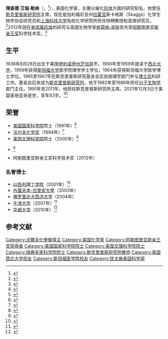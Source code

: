 {{Infobox scientist
| name              = 理查德·勒纳<br/>Richard Lerner
| image             =
| birth_name        =Richard Alan Lerner
| birth_date        = {{birth date|1938|08|26|df=yes}}
| birth_place       = {{USA-1912}}[[伊利諾州|伊利諾州]][[芝加哥|芝加哥]]
| death_date        = {{death date and age|2021|12|3|1938|8|26}}
| death_place       = {{USA}}[[加利福尼亞州|加利福尼亞州]][[舊金山|舊金山]]
| nationality       = {{USA}}
| field             = [[化学|化学]]
| work_institutions = [[斯克里普斯研究所|斯克里普斯研究所]]<br>[[威斯塔协会|威斯塔协会]]
| alma_mater        = [[斯坦福医学院|斯坦福医学院]]、[[西北大学_(伊利诺伊州)|西北大学]]
| doctoral_advisor  = 
| doctoral_students = 
| spouse            =Nicola Green Lerner（1981年婚）
| influences        = 
| influenced        = 
| prizes            = [[沃尔夫化学奖|沃尔夫化学奖]]（1994年）<br/>阿斯图里亚斯亲王奖科学技术奖（2012年）
| footnotes         = 
}}
'''理查德·艾倫·勒纳'''（{{lang-en|'''Richard Alan Lerner'''}}，{{bd|1938年|8月26日|2021年|12月3日|catIdx=Lerner}}<ref>{{Cite news|title=Scripps Research mourns passing of pioneering scientist Richard Lerner|url=https://www.scripps.edu/news-and-events/press-room/2021/20211204-scripps-research-mourns-passing-of-richard-lerner.html|date=2021-12-04|access-date=2021-12-07|work=[[斯克里普斯研究所|Scripps Research]]|archive-date=2021-12-04|archive-url=https://web.archive.org/web/20211204185714/https://www.scripps.edu/news-and-events/press-room/2021/20211204-scripps-research-mourns-passing-of-richard-lerner.html|dead-url=no}}</ref>），美国化学家，主要以催化[[抗体|抗体]]方面的研究知名。他曾任[[斯克里普斯研究所|斯克里普斯研究所]]主席，现在是加利福尼亚州[[拉霍亚|拉霍亚]]斯卡格斯（Skaggs）化学生物学协会研究员和[[上海科技大学|上海科技大学]]免疫化学研究所担任特聘教授和首席研究员。<ref>{{cite web |title=抗体设计学实验室 |url=http://siais.shanghaitech.edu.cn/rview.asp?id=259 |publisher=上海科技大学免疫化学研究所 |accessdate=2019-02-03 |archiveurl=https://web.archive.org/web/20181221083600/http://siais.shanghaitech.edu.cn/rview.asp?id=259|archivedate=2018-12-21}}</ref>2012年因在[[单克隆抗体|单克隆抗体]]的研究与英国生物学家[[格雷格·温特|格雷格·温特]]贡共享[[阿斯图里亚斯亲王奖|阿斯图里亚斯亲王奖]]科学技术奖。<ref>{{cite web |title=GREGORY WINTER Y RICHARD A. LERNER |url=http://www.fpa.es/es/premios-princesa-de-asturias/premiados/2012-gregory-winter-y-richard-a-lerner.html?texto=trayectoria&especifica=0 |publisher=Fundación Príncipe de Asturias |archiveurl=https://web.archive.org/web/20190203113700/http://www.fpa.es/es/premios-princesa-de-asturias/premiados/2012-gregory-winter-y-richard-a-lerner.html?texto=trayectoria&especifica=0 |archivedate=2019-02-03 |language=es |date=2012}}</ref>

==生平==
1938年8月28日出生于美国[[伊利诺伊州|伊利诺伊州]][[芝加哥|芝加哥]]市，1956年至1959年就读于[[西北大学_(伊利诺伊州)|西北大学]]，1959年获得[[斯坦福大学|斯坦福大学]]医学院理学学士学位，1964年获得斯坦福大学医学博士学位。1965至1967年在斯克里普斯研究基金会实验病理学部门参与[[博士后|博士后]]科研工作。基金会后来成为[[斯克里普斯研究所|斯克里普斯研究所]]，他于1982年至1986年担任[[分子生物学|分子生物学]]部门主任。1991年至2011年，他担任斯克里普斯研究所主席。2021年12月3日于美国圣地亚哥逝世，享年83岁。<ref>{{cite web |title=Richard A. Lerner |url=http://www.nndb.com/people/930/000171417/ |publisher=Soylent Communications |accessdate=2019-02-03 |language=en |date=2014 |archive-date=2020-08-06 |archive-url=https://web.archive.org/web/20200806191829/https://www.nndb.com/people/930/000171417/ |dead-url=no }}</ref><ref>{{cite web |title=Richard Lerner, MD |url=https://www.scripps.edu/faculty/lerner/ |publisher=The Scripps Research Institute |archiveurl=https://web.archive.org/web/20190203121841/https://www.scripps.edu/faculty/lerner/ |archivedate=2019-02-03 |language=en}}</ref>

==荣誉==
*[[美国国家科学院|美国国家科学院]]院士（1991年）<ref>{{cite web |title=Richard Lerner |url=http://www.nasonline.org/member-directory/members/20001374.html |publisher=National Academy of Sciences |accessdate=2019-02-03 |language=en-US |archive-date=2020-06-11 |archive-url=https://web.archive.org/web/20200611020548/http://www.nasonline.org/member-directory/members/20001374.html |dead-url=no }}</ref>
*[[沃尔夫化学奖|沃尔夫化学奖]]（1994年）<ref>{{cite web|url=http://www.wolffund.org.il/index.php?dir=site&page=winners&cs=39|title=The 1994/5 Wolf Foundation Prize in Chemistry|website=bei wolffund.org|accessdate=2011-02-05|archive-date=2019-05-20|archive-url=https://web.archive.org/web/20190520122427/http://www.wolffund.org.il/index.php?dir=site&page=winners&cs=39|dead-url=no}}</ref>
*[[美国文理科学院|美国文理科学院]]院士（2000年）<ref>{{cite web |url=http://www.amacad.org/publications/BookofMembers/ChapterL.pdf |title=Book of Members |language=en |accessdate=2016-07-23 |format=PDF |archive-date=2018-11-05 |archive-url=https://web.archive.org/web/20181105224227/http://www.amacad.org/publications/BookofMembers/ChapterL.pdf |dead-url=no }}</ref>
*{{tsl|en|Paul Ehrlich and Ludwig Darmstaedter Prize|保罗·埃尔利希和路德维希‧达姆施泰特奖}}<ref>{{cite web |url=http://www.uni-frankfurt.de/44556747/preistraeger |publisher=[[法蘭克福大學|Goethe-Universität Frankfurt am Main]] |title=Preisträger seit 1952 |accessdate=2017-04-27 |archive-date=2020-09-24 |archive-url=https://web.archive.org/web/20200924025451/https://www.uni-frankfurt.de/44556747/preistraeger |dead-url=no }}</ref>
*阿斯图里亚斯亲王奖科学技术奖（2012年）
===名誉博士===
*[[以色列理工学院|以色列理工学院]]（2001年）<ref>{{cite web |title=Technion Honors |url=https://www.technion.ac.il/en/technion-honors/ |publisher=Israel Institute of Technology |accessdate=2019-02-03 |language=en |archive-date=2021-04-20 |archive-url=https://web.archive.org/web/20210420075402/https://www.technion.ac.il/en/technion-honors/ |dead-url=no }}</ref>
*[[內蓋夫本-古里安大學|內蓋夫本-古里安大學]]（2003年）
*[[佛罗里达大西洋大学|佛罗里达大西洋大学]]（2004年）
*[[牛津大学|牛津大学]]（2007年）<ref>{{cite web |title=Scripps Research President Lerner receives Oxford Honorary Degree |url=https://www.eurekalert.org/pub_releases/2007-06/sri-srp062007.php |publisher=SCRIPPS RESEARCH INSTITUTE |accessdate=2019-02-03 |language=en |date=2007-06-20 |archive-date=2020-06-11 |archive-url=https://web.archive.org/web/20200611020616/https://www.eurekalert.org/pub_releases/2007-06/sri-srp062007.php |dead-url=no }}</ref>
*[[华威大学|华威大学]]（2010年）<ref>{{cite web|url=http://www.scripps.edu/newsandviews/e_20100802/etc.html#lerner|title=Richard Lerner Receives Honorary Degree from University of Warwick|publisher=Etcetera，The Scripps Research Institute|date=2010-08-02|language=en|access-date=2019-02-03|archive-date=2020-06-11|archive-url=https://web.archive.org/web/20200611020619/https://www.scripps.edu/newsandviews/e_20100802/etc.html#lerner|dead-url=no}}</ref>

==参考文献==
{{reflist}}

{{沃尔夫化学奖}}
{{阿斯图里亚斯亲王奖获得者|technical-scientific-research}}
{{Authority control}}

{{DEFAULTSORT:Lerner, Richard}}
[[Category:沃爾夫化學獎得主|Category:沃爾夫化學獎得主]]
[[Category:美国化学家|Category:美国化学家]]
[[Category:阿斯图里亚斯亲王奖获得者|Category:阿斯图里亚斯亲王奖获得者]]
[[Category:美国国家科学院院士|Category:美国国家科学院院士]]
[[Category:美国文理科学院院士|Category:美国文理科学院院士]]
[[Category:瑞典皇家科学院院士|Category:瑞典皇家科学院院士]]
[[Category:斯克里普斯研究所教师|Category:斯克里普斯研究所教师]]
[[Category:美国西北大学校友|Category:美国西北大学校友]]
[[Category:斯坦福医学院校友|Category:斯坦福医学院校友]]
[[Category:犹太裔美国科学家|Category:犹太裔美国科学家]]
